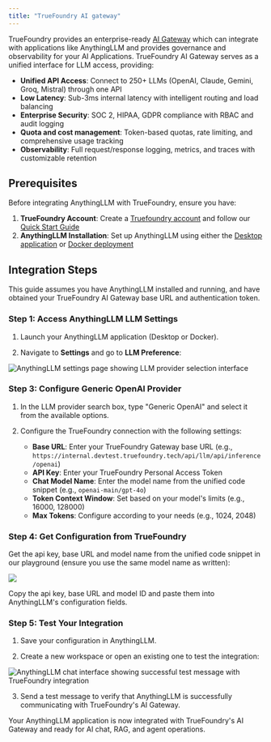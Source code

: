 ```yaml
---
title: "TrueFoundry AI gateway"
---
```


TrueFoundry provides an enterprise-ready [AI Gateway](https://www.truefoundry.com/ai-gateway) which can integrate with applications like AnythingLLM and provides governance and observability for your AI Applications. TrueFoundry AI Gateway serves as a unified interface for LLM access, providing:

- **Unified API Access**: Connect to 250+ LLMs (OpenAI, Claude, Gemini, Groq, Mistral) through one API
- **Low Latency**: Sub-3ms internal latency with intelligent routing and load balancing  
- **Enterprise Security**: SOC 2, HIPAA, GDPR compliance with RBAC and audit logging
- **Quota and cost management**: Token-based quotas, rate limiting, and comprehensive usage tracking
- **Observability**: Full request/response logging, metrics, and traces with customizable retention

## Prerequisites

Before integrating AnythingLLM with TrueFoundry, ensure you have:

1. **TrueFoundry Account**: Create a [Truefoundry account](https://www.truefoundry.com/register) and follow our [Quick Start Guide](https://docs.truefoundry.com/gateway/quick-start)
2. **AnythingLLM Installation**: Set up AnythingLLM using either the [Desktop application](https://anythingllm.com/download) or [Docker deployment](https://github.com/Mintplex-Labs/anything-llm)

## Integration Steps

This guide assumes you have AnythingLLM installed and running, and have obtained your TrueFoundry AI Gateway base URL and authentication token.

### Step 1: Access AnythingLLM LLM Settings

1. Launch your AnythingLLM application (Desktop or Docker).

2. Navigate to **Settings** and go to **LLM Preference**:

<Frame>
  <img
    src="/images/truefoundry/llm provider .png"
    alt="AnythingLLM settings page showing LLM provider selection interface"
  />
</Frame>

### Step 3: Configure Generic OpenAI Provider

1. In the LLM provider search box, type "Generic OpenAI" and select it from the available options.

2. Configure the TrueFoundry connection with the following settings:
   - **Base URL**: Enter your TrueFoundry Gateway base URL (e.g., `https://internal.devtest.truefoundry.tech/api/llm/api/inference/openai`)
   - **API Key**: Enter your TrueFoundry Personal Access Token
   - **Chat Model Name**: Enter the model name from the unified code snippet (e.g., `openai-main/gpt-4o`)
   - **Token Context Window**: Set based on your model's limits (e.g., 16000, 128000)
   - **Max Tokens**: Configure according to your needs (e.g., 1024, 2048)

### Step 4: Get Configuration from TrueFoundry

Get the api key, base URL and model name from the unified code snippet in our playground (ensure you use the same model name as written):

<Frame caption="Get API key, Base URL and Model Name from Unified Code Snippet">
  <img
    src="/images/truefoundry/new-code-snippet.png"
  />
</Frame>

Copy the api key, base URL and model ID and paste them into AnythingLLM's configuration fields.

### Step 5: Test Your Integration

1. Save your configuration in AnythingLLM.

2. Create a new workspace or open an existing one to test the integration:

<Frame>
  <img
    src="/images/truefoundry/test anything llm.png"
    alt="AnythingLLM chat interface showing successful test message with TrueFoundry integration"
  />
</Frame>

3. Send a test message to verify that AnythingLLM is successfully communicating with TrueFoundry's AI Gateway.

Your AnythingLLM application is now integrated with TrueFoundry's AI Gateway and ready for AI chat, RAG, and agent operations.
